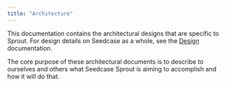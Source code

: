 ```yaml
---
title: "Architecture"
---
```


This documentation contains the architectural designs that are specific
to Sprout. For design details on Seedcase as a whole, see the
[Design](https://design.seedcase-project.org) documentation.

The core purpose of these architectural documents is to describe to
ourselves and others what Seedcase Sprout is aiming to accomplish and
how it will do that.
